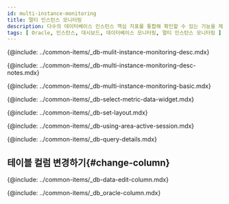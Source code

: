 ```yaml
---
id: multi-instance-monitoring
title: 멀티 인스턴스 모니터링
description: 다수의 데이터베이스 인스턴스 핵심 지표를 통합해 확인할 수 있는 기능을 제공합니다.
tags: [ Oracle, 인스턴스, 대시보드, 데이터베이스 모니터링, 멀티 인스턴스 모니터링 ]
---
```


<!-- 개요 -->
{@include: ../common-items/_db-mulit-instance-monitoring-desc.mdx}

<!-- Notes -->
{@include: ../common-items/_db-multi-instance-monitoring-desc-notes.mdx} 

<!-- 기본 화면 안내 -->
{@include: ../common-items/_db-multi-instance-monitoring-basic.mdx} 

<!-- 지표 선택하기 -->
{@include: ../common-items/_db-select-metric-data-widget.mdx}   

<!-- 레이아웃 설정하기 -->
{@include: ../common-items/_db-set-layout.mdx}   

<!-- 액티브 세션 영역 활용하기 -->
{@include: ../common-items/_db-using-area-active-session.mdx}

{@include: ../common-items/_db-query-details.mdx}

## 테이블 컬럼 변경하기{#change-column}

{@include: ../common-items/_db-data-edit-column.mdx}

<!-- 컬럼 정보 안내 -->
{@include: ../common-items/_db_oracle-column.mdx} 